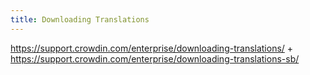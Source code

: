 ```yaml
---
title: Downloading Translations
---
```


https://support.crowdin.com/enterprise/downloading-translations/ + https://support.crowdin.com/enterprise/downloading-translations-sb/

